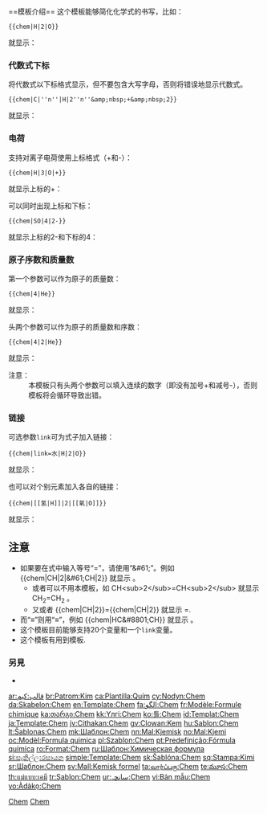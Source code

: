 {{COinS safe|n}}
<br clear="all">
==模板介绍==
这个{{Tl|chem}}模板能够简化化学式的书写，比如：
<pre>
{{chem|H|2|O}}
</pre>
就显示：
: {{chem|H|2|O}}

===代数式下标===
将代数式以下标格式显示，但不要包含大写字母，否则将错误地显示代数式。
<pre>
{{chem|C|''n''|H|2''n''&amp;nbsp;+&amp;nbsp;2}}
</pre>
就显示：
: {{chem|C|''n''|H|2''n''&nbsp;+&nbsp;2}}

===电荷===
支持对离子电荷使用上标格式（+和-）：
<pre>
{{chem|H|3|O|+}}
</pre>
就显示上标的+：
: {{chem|H|3|O|+}}

可以同时出现上标和下标：
<pre>
{{chem|SO|4|2-}}
</pre>
就显示上标的2-和下标的4：
: {{chem|SO|4|2-}}

===原子序数和质量数===
第一个参数可以作为原子的质量数：
<pre>
{{chem|4|He}}
</pre>
就显示：
: {{chem|4|He}}

头两个参数可以作为原子的质量数和序数：
<pre>
{{chem|4|2|He}}
</pre>
就显示：
: {{chem|4|2|He}}

;注意：
:本模板只有头两个参数可以填入连续的数字（即没有加号+和减号-），否则模板将会循环导致出错。

===链接===
可选参数<tt>link</tt>可为式子加入链接：
<pre>
{{chem|link=水|H|2|O}}
</pre>
就显示：
: {{chem|link=水|H|2|O}}

也可以对个别元素加入各自的链接：
<pre>
{{chem|[[氢|H]]|2|[[氧|O]]}} 
</pre>
就显示：
: {{chem|[[氢|H]]|2|[[氧|O]]}}

==注意==
* 如果要在式中输入等号“=”，请使用“&amp;#61;”。例如 <nowiki>{{chem|CH|2|&amp;#61;CH|2}}</nowiki> 就显示 {{chem|CH|2|&#61;CH|2}} 。
** 或者可以不用本模板，如 <nowiki>CH<sub>2</sub>=CH<sub>2</sub></nowiki> 就显示 CH<sub>2</sub>=CH<sub>2</sub> 。
** 又或者 <nowiki>{{chem|CH|2}}={{chem|CH|2}}</nowiki> 就显示 {{chem|CH|2}}={{chem|CH|2}}.
* 而“≡”则用“&#8801;”，例如 <nowiki>{{chem|HC&amp;#8801;CH}}</nowiki> 就显示 {{chem|HC&#8801;CH}} 。
* 这个模板目前能够支持20个变量和一个<code>link</code>变量。
* 这个模板有用到{{tl|su}}模板.

===另見===
* {{tl|Chemical formula}}

<includeonly>
[[Category:化学专题|Chem]]
[[Category:格式模板|Chem]]

[[ar:قالب:كيم]]
[[br:Patrom:Kim]]
[[ca:Plantilla:Quím]]
[[cy:Nodyn:Chem]]
[[da:Skabelon:Chem]]
[[en:Template:Chem]]
[[fa:الگو:Chem]]
[[fr:Modèle:Formule chimique]]
[[ka:თარგი:Chem]]
[[kk:Үлгі:Chem]]
[[ko:틀:Chem]]
[[id:Templat:Chem]]
[[ja:Template:Chem]]
[[jv:Cithakan:Chem]]
[[gv:Clowan:Kem]]
[[hu:Sablon:Chem]]
[[lt:Šablonas:Chem]]
[[mk:Шаблон:Chem]]
[[nn:Mal:Kjemisk]]
[[no:Mal:Kjemi]]
[[oc:Modèl:Formula quimica]]
[[pl:Szablon:Chem]]
[[pt:Predefinição:Fórmula química]]
[[ro:Format:Chem]]
[[ru:Шаблон:Химическая формула]]
[[si:සැකිල්ල:රසායන]]
[[simple:Template:Chem]]
[[sk:Šablóna:Chem]]
[[sq:Stampa:Kimi]]
[[sr:Шаблон:Chem]]
[[sv:Mall:Kemisk formel]]
[[ta:வார்ப்புரு:Chem]]
[[te:మూస:Chem]]
[[th:แม่แบบ:เคมี]]
[[tr:Şablon:Chem]]
[[ur:سانچہ:Chem]]
[[vi:Bản mẫu:Chem]]
[[yo:Àdàkọ:Chem]]
</includeonly>